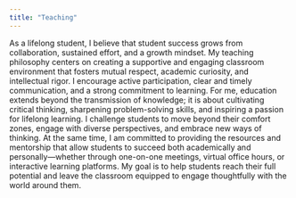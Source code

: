```yaml
---
title: "Teaching"
---
```


As a lifelong student, I believe that student success grows from collaboration, sustained effort, and a growth mindset. My teaching philosophy centers on creating a supportive and engaging classroom environment that fosters mutual respect, academic curiosity, and intellectual rigor. I encourage active participation, clear and timely communication, and a strong commitment to learning. For me, education extends beyond the transmission of knowledge; it is about cultivating critical thinking, sharpening problem-solving skills, and inspiring a passion for lifelong learning. I challenge students to move beyond their comfort zones, engage with diverse perspectives, and embrace new ways of thinking. At the same time, I am committed to providing the resources and mentorship that allow students to succeed both academically and personally—whether through one-on-one meetings, virtual office hours, or interactive learning platforms. My goal is to help students reach their full potential and leave the classroom equipped to engage thoughtfully with the world around them.
